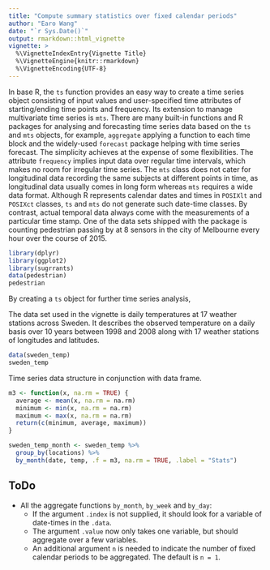 ```yaml
---
title: "Compute summary statistics over fixed calendar periods"
author: "Earo Wang"
date: "`r Sys.Date()`"
output: rmarkdown::html_vignette
vignette: >
  %\VignetteIndexEntry{Vignette Title}
  %\VignetteEngine{knitr::rmarkdown}
  %\VignetteEncoding{UTF-8}
---
```


In base R, the `ts` function provides an easy way to create a time series object
consisting of input values and user-specified time attributes of
starting/ending time points and frequency. Its extension to manage multivariate
time series is `mts`. There are many built-in functions and R packages for
analysing and forecasting time series data based on the `ts` and `mts` objects,
for example, `aggregate` applying a function to each time block and the
widely-used `forecast` package helping with time series forecast. The simplicity
achieves at the expense of some flexibilities. The attribute `frequency` implies
input data over regular time intervals, which makes no room for irregular time
series. The `mts` class does not cater for longitudinal data recording the same
subjects at different points in time, as longitudinal data usually comes in long
form whereas `mts` requires a wide data format. Although R represents calendar
dates and times in `POSIXlt` and `POSIXct` classes, `ts` and `mts` do not
generate such date-time classes. By contrast, actual temporal data always come
with the measurements of a particular time stamp. One of the data sets shipped
with the package is counting pedestrian passing by at 8 sensors in the city of
Melbourne every hour over the course of 2015.

```r
library(dplyr)
library(ggplot2)
library(sugrrants)
data(pedestrian)
pedestrian
```

By creating a `ts` object for further time series analysis,

The data set used in the vignette is daily temperatures at 17 weather stations
across Sweden. It describes the observed temperature on a daily basis over 10
years between 1998 and 2008 along with 17 weather stations of longitudes and
latitudes. 

```r
data(sweden_temp)
sweden_temp
```

Time series data structure in conjunction with data frame.

```r
m3 <- function(x, na.rm = TRUE) {
  average <- mean(x, na.rm = na.rm)
  minimum <- min(x, na.rm = na.rm)
  maximum <- max(x, na.rm = na.rm)
  return(c(minimum, average, maximum))
}
```

```r
sweden_temp_month <- sweden_temp %>% 
  group_by(locations) %>% 
  by_month(date, temp, .f = m3, na.rm = TRUE, .label = "Stats")
```

## ToDo

* All the aggregate functions `by_month`, `by_week` and `by_day`:
    + If the argument `.index` is not supplied, it should look for a variable of
    date-times in the `.data`.
    + The argument `.value` now only takes one variable, but should
    aggregate over a few variables.
    + An additional argument `n` is needed to indicate the number of fixed
    calendar periods to be aggregated. The default is `n = 1`.
